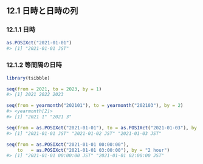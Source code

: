 ## 12.1 日時と日時の列

### 12.1.1 日時

```r
as.POSIXct("2021-01-01")
#> [1] "2021-01-01 JST"
```

### 12.1.2 等間隔の日時

```r
library(tsibble)

seq(from = 2021, to = 2023, by = 1)
#> [1] 2021 2022 2023

seq(from = yearmonth("202101"), to = yearmonth("202103"), by = 2)
#> <yearmonth[2]>
#> [1] "2021 1" "2021 3"

seq(from = as.POSIXct("2021-01-01"), to = as.POSIXct("2021-01-03"), by = "1 day")
#> [1] "2021-01-01 JST" "2021-01-02 JST" "2021-01-03 JST"

seq(from = as.POSIXct("2021-01-01 00:00:00"),
    to   = as.POSIXct("2021-01-01 03:00:00"), by = "2 hour")
#> [1] "2021-01-01 00:00:00 JST" "2021-01-01 02:00:00 JST"
```

